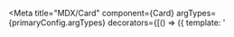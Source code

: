 

<!-- // Primary Card -->

<!-- // SVG Card -->

<!-- // Gradient Card -->

<!-- // import config -->

<!-- // import readme -->

<Meta title="MDX/Card" 
      component={Card} 
      argTypes={primaryConfig.argTypes}
      decorators={[() => ({ template: '<div style="display: flex; align-items: center; justify-content: center; height: 100vh;"><story /></div>' })]} 
/>

<!-- # Card - Original -->

	components: { Card, CardHeader, CardFooter, CardImage },
	props: Object.keys(argTypes),
	template: `
  <card
    :padding="padding"
		:primary-color="primaryColor"
		:secondary-color="secondaryColor"
		:border-width="borderWidth"
		:border-radius="borderRadius"
		:card-bg="cardBg"
		class="w-72"
  >
    <card-header>
      <span> Tailwind </span>
      <span> Masonry Grid </span>
    </card-header>
    <card-image src="user.png" gutter> </card-image>
    <card-header class="text-gray-700">
      <span> Infinite Loading </span>
      <span> Nuxt </span>
    </card-header>
    <card-footer
      :invert="invert"
      :name="name"
      category="Collection of card designs"
    >
    </card-footer>
  </card>
`
})

<!-- # Card - An SVG Component -->

	components: { Card, CardContent, CardFooter },
	props: Object.keys(argTypes),
	template: `
  <card
    :padding="padding"
		:primary-color="primaryColor"
		:secondary-color="secondaryColor"
		:border-width="borderWidth"
		:border-radius="borderRadius"
		:card-bg="cardBg"
		class="w-72"
  >
    <card-content>
      <components :is="svgComponent" :color="primaryColor" />
    </card-content>
    <card-footer
      :invert="invert"
      :name="name"
      category="Collection of card designs"
    >
    </card-footer>
  </card>
`
})

<!-- # Card - With Gradient -->

	components: { Card, CardContent, CardFooter, PageSubtitle },
	props: Object.keys(argTypes),
	template: `
  <card
    :padding="padding"
		:primary-color="primaryColor"
		:secondary-color="secondaryColor"
		:border-width="borderWidth"
		:border-radius="borderRadius"
		:card-bg="cardBg"
		class="w-72"
  >
    <card-content :gradient="gradient">
      <page-subtitle class="uppercase font-title" :title="name">
      </page-subtitle>
    </card-content>
    <card-footer
      :invert="invert"
      class="text-gray-800"
      category="Collection of card designs"
    >
    </card-footer>
  </card>
`
})

<!-- STORY ONE -->
## MDX Example

# Card - Primary

<Story name="Primary" 
       args={ primaryConfig.args } 
       argTypes = { primaryConfig.argTypes }
>
  { PrimaryTemplate.bind({})}
</Story>

Cards are a flexible component used to display content and actions in a variety of contexts. They are generally restricted to a single topic and it should be easy for users to scan relevant and actionable information. Content, such as images and text, should be positioned within them in a manner that demonstrates their intended hierarchy.

### Custom Source for Primary card

<Source
language="html"
code={dedent`
  <card 
    :padding="padding"
    :primary-color="primaryColor"
    :secondary-color="secondaryColor"
    :border-width="borderWidth"
    :border-radius="borderRadius"
    :card-bg="cardBg"
    class="w-72"
  >
    <card-header>
      <span> Tailwind </span>
      <span> Masonry Grid </span>
    </card-header>
    <card-image src="user.png" gutter> </card-image>
    <card-header class="text-gray-700">
      <span> Infinite Loading </span>
      <span> Nuxt </span>
    </card-header>
    <card-footer
      :invert="invert"
      :name="name"
      category="Collection of card designs"
    >
    </card-footer>
  </card>
`}
/>



<!-- STORY TWO -->

# Card - SVG

<Story name="SVG" 
       parameters={{ layout: "centered" }} 
       args={ svgConfig.args } 
       argTypes = { svgConfig.argTypes }
>
  { SVGTemplate.bind({})}
</Story>

This is the same `card` component that uses child component `card-content` to render an SVG component. Currently, it only supports `3xl` border radius.

### Custom Source for SVG card

<Source
language="html"
code={dedent`
  <card
    :padding="1"
    :primary-color="red-400"
    :border-width="2"
    class="w-72"
  >
    <card-content>
      <svg-1 :color="primaryColor"/>
    </card-content>
    <card-footer
      :invert="false"
      name="CARD DESIGN PROJECT"
      category="Collection of card designs"
    >
    </card-footer>
  </card>
`}
/>




<!-- STORY THREE -->

# Card - Gradient

<Story name="Gradient"
       parameters={{ layout: "centered" }} 
       args={ gradientConfig.args } 
       argTypes = { gradientConfig.argTypes }
>
  { GradientTemplate.bind({})}
</Story>

### Custom Source for Gradient card

<Source
language="html"
code={dedent`
	<card
    :padding="5"
    :border-width="8"
    border-radius="2xl"
    class="w-72"
  >
    <card-content :gradient="gradient">
      <page-subtitle class="uppercase font-title" title="CARD DESIGN PROJECT">
      </page-subtitle>
    </card-content>
    <card-footer
      class="text-gray-800"
      category="Collection of card designs"
    >
    </card-footer>
  </card>
`}
/>


### Import 

```
import { card } from 'kru-components';
```

## Props table with description and default values

<Props of={Card} />

### Custom Source for Gradient card

<Source
language="html"
code={dedent`
<card
    :padding="3"
    :primary-color="pink-400"
     secondary-color="gray-300"
    :border-width="2"
    :border-radius="xlg"
    class="w-72"
  >
    <card-header>
      <span class="text-green-400"> Tailwind </span>
      <span> Masonry Grid </span>
    </card-header>
    <card-image src="user.png"> </card-image>
    <card-header class="text-gray-700">
      <span> Infinite Loading </span>
      <span> Nuxt </span>
    </card-header>
    <card-footer
      :invert="invert"
      name="CARD DESIGN PROJECT"
      category="Collection of card designs"
    >
    </card-footer>
  </card>
`}
/>

## ArgsTable 
<ArgsTable of={Card} />

## All three stories in a single Canvas

<Canvas isColumn>
  <Story name="rimary" 
         args={ primaryConfig.args } 
         argTypes = { primaryConfig.argTypes }>
    {PrimaryTemplate.bind({})}
  </Story>
  <Story name="VG" 
        args={ svgConfig.args } 
        argTypes = { svgConfig.argTypes }>
    {SVGTemplate.bind({})}
  </Story>
  <Story name="radient"
        args={ gradientConfig.args } 
        argTypes = { gradientConfig.argTypes }>
    {GradientTemplate.bind({})}
  </Story>
</Canvas>

<!-- <Description of={Card} /> -->
<!-- 
<Description markdown={dedent`

  ## Custom description

  Insert fancy markdown here.

`}/> -->
